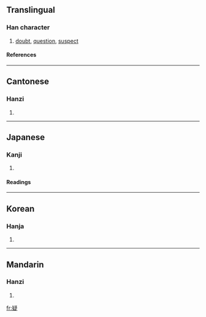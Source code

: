 ==Translingual==
===Han character===
{{Han char|rn=103|rad=疋|as=09|sn=14|four=2748<sub>1</sub>|canj=心大弓戈人 (PKNIO)}}
# [[doubt]], [[question]], [[suspect]]
====References====
{{Han ref|kx=0768.030|dkj=22007|dj=1178.080|hdz=42751.040|uh=7591|ud=30097|bh=BAC3|bd=47811}}

----
==Cantonese==
===Hanzi===
{{yue-hanzi|jyut=|y=yi4}}
# {{defn|Cantonese}}

----
==Japanese==
===Kanji===
{{ja-kanji|grade=|rs=疋09}}
# {{defn|Japanese}} 
====Readings====
{{ja-readings|on=[[ぎ]] (gi), [[きょう]] (kyō)|kun=[[うたがう]] (utagau), [[うたがい]] (utagai), [[うたがわしい]] (utagawashii)|nanori=}}

----
==Korean==
===Hanja===
{{ko-hanja|hangeul=[[의]], [[응]]|eumhun=|rv=ui, eung|mr=ŭi, ŭng|y=uy, ung}}
# {{defn|Korean}}

----
==Mandarin==
===Hanzi===
{{cmn-hanzi|pin=[[nǐ]] (ni3), [[níng]] (ning2), [[yí]] (yi2)|wg=ni<sup>3</sup>, ning<sup>2</sup>, i<sup>2</sup>}}
# {{defn|Mandarin}}

[[fr:疑]]